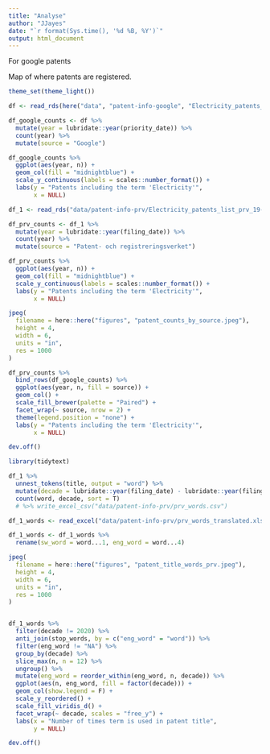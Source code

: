 ```yaml
---
title: "Analyse"
author: "JJayes"
date: "`r format(Sys.time(), '%d %B, %Y')`"
output: html_document
---
```



For google patents

Map of where patents are registered. 

```r
theme_set(theme_light())

df <- read_rds(here("data", "patent-info-google", "Electricity_patents_list_Google_Patents.rds"))
```

```r
df_google_counts <- df %>% 
  mutate(year = lubridate::year(priority_date)) %>% 
  count(year) %>% 
  mutate(source = "Google")

df_google_counts %>% 
  ggplot(aes(year, n)) +
  geom_col(fill = "midnightblue") +
  scale_y_continuous(labels = scales::number_format()) +
  labs(y = "Patents including the term 'Electricity'",
       x = NULL)
```


```r
df_1 <- read_rds("data/patent-info-prv/Electricity_patents_list_prv_19-01-22.rds")

df_prv_counts <- df_1 %>% 
  mutate(year = lubridate::year(filing_date)) %>% 
  count(year) %>% 
  mutate(source = "Patent- och registreringsverket")

df_prv_counts %>% 
  ggplot(aes(year, n)) +
  geom_col(fill = "midnightblue") +
  scale_y_continuous(labels = scales::number_format()) +
  labs(y = "Patents including the term 'Electricity'",
       x = NULL)
```


```r
jpeg(
  filename = here::here("figures", "patent_counts_by_source.jpeg"),
  height = 4,
  width = 6,
  units = "in",
  res = 1000
)

df_prv_counts %>% 
  bind_rows(df_google_counts) %>% 
  ggplot(aes(year, n, fill = source)) +
  geom_col() +
  scale_fill_brewer(palette = "Paired") +
  facet_wrap(~ source, nrow = 2) +
  theme(legend.position = "none") +
  labs(y = "Patents including the term 'Electricity'",
       x = NULL)

dev.off()
```


```r
library(tidytext)

df_1 %>% 
  unnest_tokens(title, output = "word") %>% 
  mutate(decade = lubridate::year(filing_date) - lubridate::year(filing_date) %% 10) %>% 
  count(word, decade, sort = T)
  # %>% write_excel_csv("data/patent-info-prv/prv_words.csv")

df_1_words <- read_excel("data/patent-info-prv/prv_words_translated.xlsx")

df_1_words <- df_1_words %>% 
  rename(sw_word = word...1, eng_word = word...4)
```


```r
jpeg(
  filename = here::here("figures", "patent_title_words_prv.jpeg"),
  height = 4,
  width = 6,
  units = "in",
  res = 1000
)


df_1_words %>% 
  filter(decade != 2020) %>% 
  anti_join(stop_words, by = c("eng_word" = "word")) %>% 
  filter(eng_word != "NA") %>% 
  group_by(decade) %>% 
  slice_max(n, n = 12) %>% 
  ungroup() %>% 
  mutate(eng_word = reorder_within(eng_word, n, decade)) %>% 
  ggplot(aes(n, eng_word, fill = factor(decade))) +
  geom_col(show.legend = F) +
  scale_y_reordered() +
  scale_fill_viridis_d() +
  facet_wrap(~ decade, scales = "free_y") +
  labs(x = "Number of times term is used in patent title",
       y = NULL)

dev.off()
```



